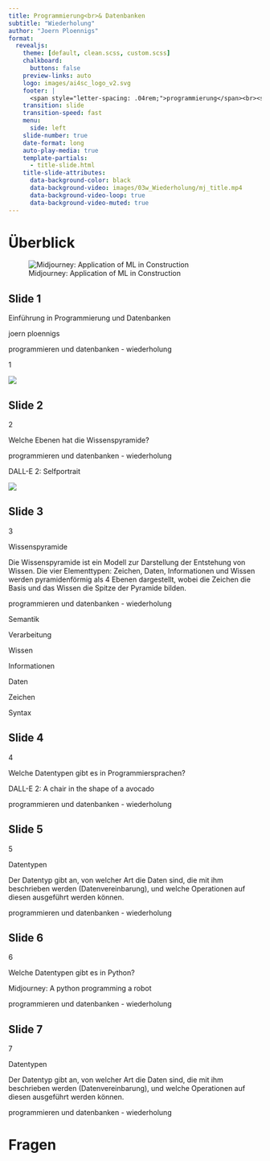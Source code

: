 ```yaml
---
title: Programmierung<br>& Datenbanken
subtitle: "Wiederholung"
author: "Joern Ploennigs"
format:
  revealjs:
    theme: [default, clean.scss, custom.scss]
    chalkboard: 
      buttons: false
    preview-links: auto
    logo: images/ai4sc_logo_v2.svg
    footer: |
      <span style="letter-spacing: .04rem;">programmierung</span><br><span style="letter-spacing: .0rem;">und datenbanken</span>
    transition: slide
    transition-speed: fast
    menu:
      side: left
    slide-number: true
    date-format: long
    auto-play-media: true
    template-partials:
      - title-slide.html
    title-slide-attributes:
      data-background-color: black
      data-background-video: images/03w_Wiederholung/mj_title.mp4
      data-background-video-loop: true
      data-background-video-muted: true
---
```


 
# Überblick {background="#333"}
<div class="midjourneyXX_frame">
![Midjourney: Application of ML in Construction](images/ueberblick/mj_application_of_machine_learning_in_construction.png){class="midjourneyXX"}
</div>



## Slide 1


Einführung in Programmierung und Datenbanken

joern ploennigs

programmieren und datenbanken - wiederholung

1

![](images/03w_Wiederholung/image_1.png)

## Slide 2


2

Welche Ebenen hat die Wissenspyramide?

programmieren und datenbanken - wiederholung

DALL-E 2: Selfportrait

![](images/03w_Wiederholung/image_2.jpg)

## Slide 3


3

Wissenspyramide

Die Wissenspyramide ist ein Modell zur Darstellung der Entstehung von Wissen. Die vier Elementtypen: Zeichen, Daten, Informationen und Wissen werden pyramidenförmig als 4 Ebenen dargestellt, wobei die Zeichen die Basis und das Wissen die Spitze der Pyramide bilden.

programmieren und datenbanken - wiederholung

Semantik

Verarbeitung

Wissen

Informationen

Daten

Zeichen

Syntax

## Slide 4


4

Welche Datentypen gibt es in Programmiersprachen?

DALL-E 2: A chair in the shape of a avocado

programmieren und datenbanken - wiederholung

## Slide 5


5

Datentypen

Der Datentyp gibt an, von welcher Art die Daten sind, die mit ihm beschrieben werden (Datenvereinbarung), und welche Operationen auf diesen ausgeführt werden können.

programmieren und datenbanken - wiederholung

## Slide 6


6

Welche Datentypen gibt es in Python?

Midjourney: A python programming a robot

programmieren und datenbanken - wiederholung

## Slide 7


7

Datentypen

Der Datentyp gibt an, von welcher Art die Daten sind, die mit ihm beschrieben werden (Datenvereinbarung), und welche Operationen auf diesen ausgeführt werden können.

programmieren und datenbanken - wiederholung




# Fragen {background="#000" background-video="images/mj_questions.mp4" background-video-loop="true" background-video-muted="true"} 
